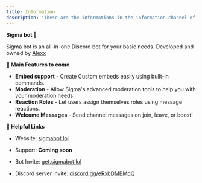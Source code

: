```yaml
---
title: Information
description: "These are the informations in the information channel of the discord server."
---
```


**Sigma bot 🗿**

Sigma bot is an all-in-one Discord bot for your basic needs. Developed and owned by [Alexx](https://discord.com/users/1144267370769174608)


**📌 Main Features to come**

- **Embed support** - Create Custom embeds easily using built-in commands.
- **Moderation** - Allow Sigma's advanced moderation tools to help you with your moderation needs.
- **Reaction Roles** - Let users assign themselves roles using message reactions.
- **Welcome Messages** - Send channel messages on join, leave, or boost!

**🔗 Helpful Links**

- Website: [sigmabot.lol](https://sigmabot.lol)
- Support: **Coming soon**

- Bot Invite: [get.sigmabot.lol](https://get.sigmabot.lol/)
- Discord server invite: [discord.gg/eRxbDMBMqQ](https://discord.gg/eRxbDMBMqQ)
